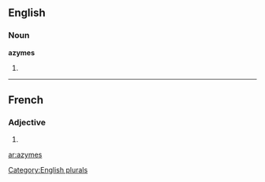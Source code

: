 ==English==

===Noun===
'''azymes'''

# {{plural of|[[azyme]]}}

[[Category:English plurals]]

----

==French==

===Adjective===
{{fr-adj-form}} {{p}}

# {{form of| plural|azyme|lang=French}}

[[ar:azymes]]